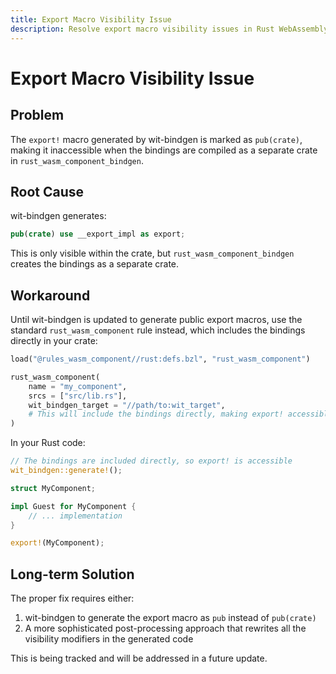 ```yaml
---
title: Export Macro Visibility Issue
description: Resolve export macro visibility issues in Rust WebAssembly components
---
```


# Export Macro Visibility Issue

## Problem

The `export!` macro generated by wit-bindgen is marked as `pub(crate)`, making it inaccessible when the bindings are compiled as a separate crate in `rust_wasm_component_bindgen`.

## Root Cause

wit-bindgen generates:

```rust
pub(crate) use __export_impl as export;
```

This is only visible within the crate, but `rust_wasm_component_bindgen` creates the bindings as a separate crate.

## Workaround

Until wit-bindgen is updated to generate public export macros, use the standard `rust_wasm_component` rule instead, which includes the bindings directly in your crate:

```python
load("@rules_wasm_component//rust:defs.bzl", "rust_wasm_component")

rust_wasm_component(
    name = "my_component",
    srcs = ["src/lib.rs"],
    wit_bindgen_target = "//path/to:wit_target",
    # This will include the bindings directly, making export! accessible
)
```

In your Rust code:

```rust
// The bindings are included directly, so export! is accessible
wit_bindgen::generate!();

struct MyComponent;

impl Guest for MyComponent {
    // ... implementation
}

export!(MyComponent);
```

## Long-term Solution

The proper fix requires either:

1. wit-bindgen to generate the export macro as `pub` instead of `pub(crate)`
2. A more sophisticated post-processing approach that rewrites all the visibility modifiers in the generated code

This is being tracked and will be addressed in a future update.
